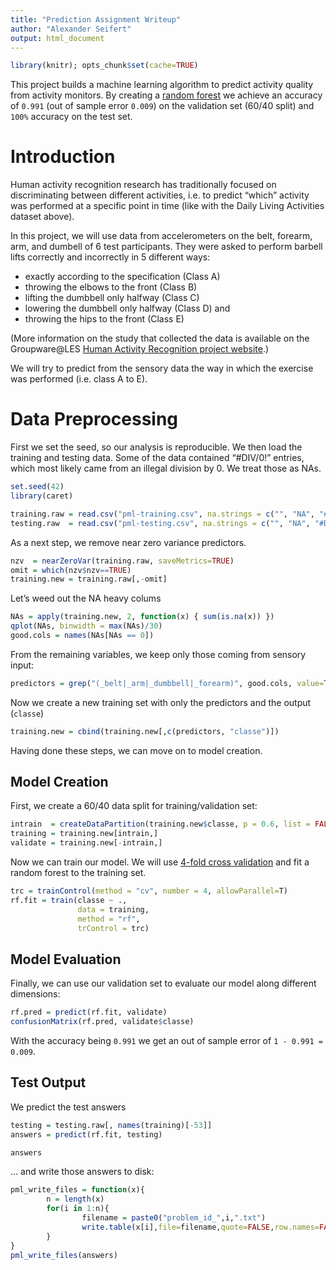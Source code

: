 ```yaml
---
title: "Prediction Assignment Writeup"
author: "Alexander Seifert"
output: html_document
---
```


```r
library(knitr); opts_chunk$set(cache=TRUE)
```

This project builds a machine learning algorithm to predict activity quality from activity monitors. By creating a [random forest](https://en.wikipedia.org/wiki/Random_forest) we achieve an accuracy of `0.991` (out of sample error `0.009`) on the validation set (60/40 split) and `100%` accuracy on the test set.


# Introduction

Human activity recognition research has traditionally focused on discriminating between different activities, i.e. to predict "which" activity was performed at a specific point in time (like with the Daily Living Activities dataset above).

In this project, we will use data from accelerometers on the belt, forearm, arm, and dumbell of 6 test participants. They were asked to perform barbell lifts correctly and incorrectly in 5 different ways:

* exactly according to the specification (Class A)
* throwing the elbows to the front (Class B)
* lifting the dumbbell only halfway (Class C)
* lowering the dumbbell only halfway (Class D) and
* throwing the hips to the front (Class E)

(More information on the study that collected the data is available on the Groupware\@LES [Human Activity Recognition project website](http://groupware.les.inf.puc-rio.br/har#ixzz34oK3Rck9).)

We will try to predict from the sensory data the way in which the exercise was performed (i.e. class A to E).

# Data Preprocessing

First we set the seed, so our analysis is reproducible. We then load the training and testing data. Some of the data contained "#DIV/0!" entries, which most likely came from an illegal division by 0. We treat those as NAs.

```r
set.seed(42)
library(caret)

training.raw = read.csv("pml-training.csv", na.strings = c("", "NA", "#DIV/0!"))
testing.raw  = read.csv("pml-testing.csv", na.strings = c("", "NA", "#DIV/0!"))
```


As a next step, we remove near zero variance predictors.

```r
nzv  = nearZeroVar(training.raw, saveMetrics=TRUE)
omit = which(nzv$nzv==TRUE)
training.new = training.raw[,-omit]
```

Let's weed out the NA heavy colums
```r
NAs = apply(training.new, 2, function(x) { sum(is.na(x)) })
qplot(NAs, binwidth = max(NAs)/30)
good.cols = names(NAs[NAs == 0])
```


From the remaining variables, we keep only those coming from sensory input:
```r
predictors = grep("(_belt|_arm|_dumbbell|_forearm)", good.cols, value=T)
```


Now we create a new training set with only the predictors and the output (`classe`)
```r
training.new = cbind(training.new[,c(predictors, "classe")])
```

Having done these steps, we can move on to model creation.


## Model Creation

First, we create a 60/40 data split for training/validation set:
```r
intrain  = createDataPartition(training.new$classe, p = 0.6, list = FALSE)
training = training.new[intrain,]
validate = training.new[-intrain,]
```

Now we can train our model. We will use [4-fold cross validation](https://en.wikipedia.org/wiki/Cross-validation_(statistics)) and fit a random forest to the training set.
```r
trc = trainControl(method = "cv", number = 4, allowParallel=T)
rf.fit = train(classe ~ .,
               data = training,
               method = "rf",
               trControl = trc)

```


## Model Evaluation

Finally, we can use our validation set to evaluate our model along different dimensions:

```r
rf.pred = predict(rf.fit, validate)
confusionMatrix(rf.pred, validate$classe)
```

With the accuracy being `0.991` we get an out of sample error of `1 - 0.991 = 0.009`.


## Test Output

We predict the test answers
```r
testing = testing.raw[, names(training)[-53]]
answers = predict(rf.fit, testing)

answers
```


… and write those answers to disk:
```r
pml_write_files = function(x){
        n = length(x)
        for(i in 1:n){
                filename = paste0("problem_id_",i,".txt")
                write.table(x[i],file=filename,quote=FALSE,row.names=FALSE,col.names=FALSE)
        }
}
pml_write_files(answers)
```

